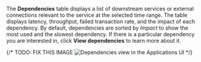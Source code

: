 

The **Dependencies** table displays a list of downstream services or external connections relevant
to the service at the selected time range. The table displays latency, throughput, failed transaction rate, and the impact of
each dependency. By default, dependencies are sorted by _Impact_ to show the most used and the slowest dependency.
If there is a particular dependency you are interested in, click **<DocLink slug="/serverless/observability/apm-dependencies">View dependencies</DocLink>** to learn more about it.

{/* TODO: FIX THIS IMAGE
![Dependencies view in the Applications UI](../../../../images/dependencies/spans-dependencies.png) */}
